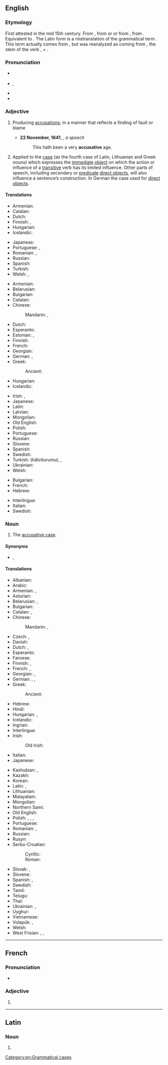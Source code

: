 ==English==
{{wikipedia}}

===Etymology===
First attested in the mid 15th century. From {{inh|en|enm|accusative}}, from {{der|en|xno|accusatif}} or {{der|en|frm|acusatif}} or from {{der|en|la|accūsātīvus|t=having been blamed}}, from {{m|la|accūsō|t=to blame}}.  Equivalent to {{suffix|en|accuse|ative}}. The Latin form is a mistranslation of the {{der|en|grc|-}} grammatical term {{m|grc|αἰτιᾱτική|t=expressing an effect}}. This term actually comes from {{affix|grc|αἰτιᾱτός|t1=caused|-ῐκός|pos2=adjective suffix|nocat=1}}, but was reanalyzed as coming from {{m|grc||αἰτιᾱ-}}, the stem of the verb {{m|grc|αἰτιάομαι|t=to blame}}, + {{m|grc|-τῐκός|pos=verbal adjective suffix}}.

===Pronunciation===
* {{a|UK}} {{IPA|en|/əˈkjuːzətɪv/}}
* {{a|US}} {{enPR|əkū'zətĭv}}, {{IPA|en|/əˈkjuzətɪv/}}
* {{hyphenation|en|ac|cusa|tive}}
* {{audio|en|en-us-accusative.ogg|Audio (US)}}

===Adjective===
{{en-adj}}

# Producing [[accusation]]s; in a manner that reflects a finding of fault or blame
#: {{syn|en|accusatory|accusatorial}}
#* '''22 November, 1641''', {{w|Edward Dering}}, ''a speech''
#*: This hath been a very '''accusative''' age.
# {{lb|en|grammar}} Applied to the [[case]] (as the fourth case of Latin, Lithuanian and Greek nouns) which expresses the [[immediate]] [[direct object|object]] on which the action or influence of a [[transitive]] verb has its limited influence. Other parts of speech, including secondary or [[predicate]] [[direct object]]s, will also influence a sentence’s construction. In German the case used for [[direct object]]s.

====Translations====
{{trans-top|producing accusations; accusatory}}
* Armenian: {{t+|hy|մեղադրական}}
* Catalan: {{t+|ca|acusatiu}}
* Dutch: {{t+|nl|beschuldigend}}
* Finnish: {{t+|fi|syyttävä}}, {{t|fi|syyttelevä}}
* Hungarian: {{t|hu|vádaskodó}}
* Icelandic: {{t+|is|ásaka|alt=ásakandi}}
{{trans-mid}}
* Japanese: {{t|ja|非難を表す|tr=hinan wo arawasu}}
* Portuguese: {{t+|pt|acusativo}}, {{t|pt|acusatório}}
* Romanian: {{t+|ro|acuzator}}, {{t+|ro|acuzativ}}
* Russian: {{t+|ru|обвини́тельный}}
* Spanish: {{t+|es|acusativo}}
* Turkish: {{t|tr|suçlayıcı}}
* Welsh: {{t|cy|cyhuddgar}}, {{t|cy|cyhuddol}}
{{trans-bottom}}

{{trans-top|related to accusative case}}
* Armenian: {{t+|hy|հայցական}}
* Belarusian: {{t|be|вінава́льны}}
* Bulgarian: {{t|bg|вини́телен}}
* Catalan: {{t+|ca|acusatiu}}
* Chinese:
*: Mandarin: {{t+|cmn|宾格}}, {{t|cmn|第四格}}
* Dutch: {{t+|nl|accusatief}}
* Esperanto: {{t|eo|akuzativa}}
* Estonian: {{t|et|sihitav}}, {{t+|et|akusatiiv}}
* Finnish: {{t+|fi|akkusatiivi|alt=akkusatiivi-}}
* French: {{t+|fr|accusatif}}
* Georgian: {{t|ka|ბრალდებითი}}
* German: {{t+|de|Akkusativ|alt=Akkusativ-}}, {{t|de|akkusativisch}}
* Greek: {{t+|el|αιτιατική|f}}
*: Ancient: {{t|grc|αἰτιατική}}
* Hungarian: {{t|hu|[[tárgyeset]][[-ben|ben]] [[lévő]]/[[álló]]}}
* Icelandic: {{t+|is|þolfall|alt=þolfalls-}}
{{trans-mid}}
* Irish: {{t+|ga|áinsíoch}}, {{t|ga|cuspóireach}}
* Japanese: {{t|ja|対格の}}
* Latin: {{t|la|accūsātīvus}}
* Latvian: {{t+|lv|akuzatīvs|m}} 
* Mongolian: {{t|mn|заах тийнялгал}} {{t|mn|ᠵᠢᠭᠠᠬᠤ ᠵᠢᠨ ᠲᠡᠢᠢᠨ ᠢᠯᠭᠠᠯ}}
* Old English: {{t|ang|wrēġendlīċ}}
* Polish: {{t+|pl|biernikowy}}
* Portuguese: {{t+|pt|acusativo}}
* Russian: {{t+|ru|вини́тельный}}
* Slovene: {{t|sl|tožilniški}}
* Spanish: {{t+|es|acusativo}}
* Swedish: {{t+|sv|ackusativ}}
* Turkish: {{t+|tr|belirtme}} (hâli/durumu), {{t+|tr|-i hâli}}, {{t|tr|aküzatif}}
* Ukrainian: {{t+|uk|знахі́дний}}
* Welsh: {{t+|cy|gwrthrychol}}
{{trans-bottom}}

{{checktrans-top}}
* Bulgarian: {{t-check|bg|винителен}}
* French: {{t+check|fr|accusatif}}
* Hebrew: {{t-check|he|יחס הפעול|tr=yakhas ha-pa’ul}}
{{trans-mid}}
* Interlingua: {{t+check|ia|accusative}}
* Italian: {{t+check|it|accusativo}}
* Swedish: {{t+check|sv|ackusativ}}
{{trans-bottom}}

===Noun===
{{en-noun}}

# {{lb|en|grammar}} The [[accusative case]].

====Synonyms====
* {{sense|accusative case}} {{l|en|acc.}}, {{l|en|A.}}

====Translations====
{{trans-top|accusative case}}
* Albanian: {{t+|sq|kallëzore|f}}
* Arabic: {{t|ar|مَنْصُوب|m}}
* Armenian: {{t+|hy|հայցական}}, {{t+|hy|հայցական հոլով}}
* Asturian: {{t|ast|acusativu|m}}
* Belarusian: {{t|be|вінава́льны склон|m}}, {{t|be|вінава́льны|m}}
* Bulgarian: {{t|bg|винителен падеж|m}}
* Catalan: {{t+|ca|acusatiu|m}}, {{t|ca|cas acusatiu|m}}
* Chinese:
*: Mandarin: {{t+|cmn|賓格}}, {{t+|cmn|宾格|tr=bīngé}}
* Czech: {{t|cs|čtvrtý pád|m}}, {{t+|cs|akuzativ|m}}
* Danish: {{t+|da|akkusativ}}
* Dutch: {{t+|nl|accusatief|m}}, {{t+|nl|vierde naamval|m}}
* Esperanto: {{t+|eo|akuzativo}}
* Faroese: {{t+|fo|hvønnfall|n}}
* Finnish: {{t+|fi|akkusatiivi}}, {{t+|fi|kohdanto}}
* French: {{t+|fr|accusatif|m}}, {{t|fr|cas accusatif|m}}
* Georgian: {{t|ka|ბრალდებითი ბრუნვა}}, {{t|ka|აკუზატივი}}
* German: {{t+|de|Akkusativ|m}}, {{t+|de|Wenfall|m}}, {{t|de|vierter Fall|m}}
* Greek: {{t+|el|αιτιατική|f}}
*: Ancient: {{t|grc|αἰτιατική|f}}
* Hebrew: {{t|he|יחס הפעול|tr=yakhas ha-pa’ul|m}}
* Hindi: {{t|hi|द्वितीया विभक्ति|f}}
* Hungarian: {{t+|hu|tárgyeset}}, {{t+|hu|accusativus}} <!-- according to Magyar helyesírási szótár, 2017 -->
* Icelandic: {{t+|is|þolfall|n}}
* Ingrian: {{t|izh|akkuzatiivi}}
* Interlingua: {{t+|ia|accusativo}}
* Irish: {{t|ga|áinsí|m}}
*: Old Irish: {{t|sga|áinsid|m}}
* Italian: {{t+|it|accusativo|m}}
* Japanese: {{t+|ja|対格|tr=たいかく, taikaku}}
{{trans-mid}}
* Kashubian: {{t+|csb|winowôcz|m}}, {{t+|csb|akùzatiw|m}}
* Kazakh: {{t|kk|табыс септік}}
* Korean: {{t+|ko|대격}}
* Latin: {{t|la|[[casus]] [[accusativus]]|m}}, {{t|la|incūsātīvus}}
* Lithuanian: {{t+|lt|galininkas|m}}
* Malayalam: {{t+|ml|പ്രതിഗ്രാഹിക}}
* Mongolian: {{t+|mn|заах|sc=Cyrl}}
* Northern Sami: {{t|se|akkusatiiva}}
* Old English: {{t|ang|wregendlic casus}}
* Polish: {{t+|pl|biernik|m-in}}, {{t+|pl|akuzatyw|m}}, {{t+|pl|accusativus|m}}, {{t+|pl|akuzatiwus|m}}
* Portuguese: {{t+|pt|acusativo|m}}
* Romanian: {{t+|ro|acuzativ|n}}, {{t|ro|caz acuzativ|n}}
* Russian: {{t+|ru|вини́тельный паде́ж|m}}
* Rusyn: {{t|rue|акузатів|m}}
* Serbo-Croatian:
*: Cyrillic: {{t|sh|акузатив|m}}
*: Roman: {{t+|sh|akuzativ|m}}
* Slovak: {{t+|sk|akuzatív|m}}, {{t|sk|štvrtý pád|m}}
* Slovene: {{t+|sl|tožilnik|m}}
* Spanish: {{t+|es|acusativo|m}}, {{t|es|caso acusativo|m}}
* Swedish: {{t+|sv|ackusativ|c}}
* Tamil: {{t+|ta|இரண்டாம் வேற்றுமை}}
* Telugu: {{t+|te|ద్వితీయా విభక్తి}}
* Thai: {{t+|th|กรรมการก}}
* Ukrainian: {{t|uk|знахі́дний відмі́нок|m}}, {{t+|uk|знахі́дний|m}}
* Uyghur: {{t|ug|چۈشۈم كېلىش}}
* Vietnamese: {{t|vi|đối cách}}
* Volapük: {{t|vo|kimifal}}, {{t+|vo|kusatif}}
* Welsh: {{t+|cy|gwrthrychol|m}}
* West Frisian: {{t|fy|hwaenfal}}, {{t|fy|4e fal}}, {{t+|fy|akkusatyf}}
{{trans-bottom}}

[[Category:en:Grammatical cases]]

----

==French==

===Pronunciation===
* {{audio|fr|LL-Q150 (fra)-Lyokoï-accusative.wav|Audio}}

===Adjective===
{{head|fr|adjective form}}

# {{feminine singular of|fr|accusatif}}

----

==Latin==

===Noun===
{{la-noun-form|accūsātīve}}

# {{inflection of|la|accūsātīvus||voc|s}}